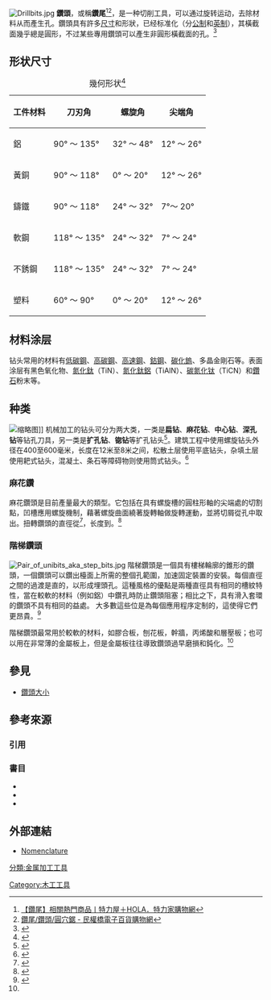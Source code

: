 [[File:Drillbits.jpg|thumb]]
'''鑽頭'''，或稱'''鑽尾'''<ref>[https://www.trplus.com.tw/search/?q=%E9%91%BD%E5%B0%BE&bwq=&text=%E9%91%BD%E5%B0%BE 【鑽尾】相關熱門商品丨特力屋＋HOLA．特力家購物網]</ref><ref>[http://www.a123.tw/module.php?i=item&cid=187 鑽尾/鑽頭/圓穴鋸 - 民權橋電子百貨購物網]</ref>，是一种切削工具，可以通过旋转运动，去除材料从而產生孔。鑽頭具有許多[[鑽頭大小|尺寸]]和形狀，已经标准化（分[[公制|公制]]和[[英制|英制]]），其橫截面幾乎總是圓形，不过某些專用鑽頭可以產生非圓形橫截面的孔。<ref>{{cite web|url=https://www.youtube.com/watch?v=rI-15fovYEY |title=Practical demonstration of square-hole bit, YouTube video |publisher=Youtube.com |date= |accessdate=2014-05-10}}</ref>

==形状尺寸==
{{Main article|鑽頭大小}}
{| border="0" cellpadding="3px" style="border: 1px solid #999; background-color:#ffffff;"
|+幾何形状<ref>{{Citation|first1 = Robert H.|last1 = Todd|first2 = Dell K.|last2 = Allen|first3 = Leo|last3 = Alting|year = 1994|title = Manufacturing Processes Reference Guide|publisher = Industrial Press Inc.|pages = 43–48|url = https://books.google.com/books?id=6x1smAf_PAcC|isbn = 0-8311-3049-0|postscript =.}}</ref>
|-style="background:#336ead;font-weight:bold; color:white; "
! 工件材料
! 刀刃角
! 螺旋角
! 尖端角
|-
! 鋁
! 90° ～ 135°
! 32° ～ 48°
! 12° ～ 26°
|-bgcolor="#EFEFEF"
! 黃銅
! 90° ～ 118°
! 0° ～ 20°
! 12° ～ 26°
|-
! 鑄鐵
! 90° ～ 118°
! 24° ～ 32°
! 7°～ 20°
|-bgcolor="#EFEFEF"
! 軟鋼
! 118° ～ 135°
! 24° ～ 32°
! 7° ～ 24°
|-
! 不銹鋼
! 118° ～ 135°
! 24° ～ 32°
! 7° ～ 24°
|-bgcolor="#EFEFEF"
! 塑料
! 60° ～ 90°
! 0° ～ 20°
! 12° ～ 26°
|}

==材料涂层==
钻头常用的材料有[[低碳鋼|低碳鋼]]、[[高碳鋼|高碳鋼]]、[[高速鋼|高速鋼]]、[[鈷鋼|鈷鋼]]、[[碳化鎢|碳化鎢]]、多晶金剛石等。表面涂层有黑色氧化物、[[氮化鈦|氮化鈦]]（TiN）、[[氮化鈦鋁|氮化鈦鋁]]（TiAlN）、[[碳氮化钛|碳氮化钛]]（TiCN）和[[鑽石|鑽石]]粉末等。

==种类==
[[File:Machined_Holes.svg|缩略图]]]]
机械加工的钻头可分为两大类，一类是'''扁钻'''、'''麻花钻'''、'''中心钻'''、'''深孔钻'''等钻孔刀具，另一类是'''扩孔钻'''、'''锪钻'''等扩孔钻头<ref>{{harvnb|王平嶂|2005|p=72}}</ref>。建筑工程中使用螺旋钻头外径在400至600毫米，长度在12米至8米之间，松散土层使用平底钻头，杂填土层使用耙式钻头，混凝土、条石等障碍物则使用筒式钻头。<ref>{{harvnb|任继良|2002|p=44}}</ref>

===麻花鑽===
麻花鑽頭是目前產量最大的類型。它包括在具有螺旋槽的圓柱形軸的尖端處的切割點，凹槽應用螺旋機制，藉著螺旋曲面繞著旋轉軸做旋轉運動，並將切屑從孔中取出。扭轉鑽頭的直徑從{{convert|0.002|to|3.5|in|abbr=on}}<ref>{{harvnb|Oberg|Jones|Horton|Ryffel|2000|pp=829,846}}</ref>，长度到{{convert|25.5|in|abbr=on}}。<ref>{{harvnb|Oberg|Jones|Horton|Ryffel|2000|p=846}}</ref>

=== 階梯鑽頭 ===
[[File:Pair_of_unibits_aka_step_bits.jpg|right]]
階梯鑽頭是一個具有樓梯輪廓的錐形的鑽頭，一個鑽頭可以鑽出檯面上所需的整個孔範圍，加速固定裝置的安裝。每個直徑之間的過渡是直的，以形成埋頭孔。這種風格的優點是兩種直徑具有相同的槽紋特性，當在較軟的材料（例如鋁）中鑽孔時防止鑽頭阻塞；相比之下，具有滑入套環的鑽頭不具有相同的益處。 大多數這些位是為每個應用程序定制的，這使得它們更昂貴。<ref name="gillespie">{{Citation|last = Gillespie|first = Laroux|title = Countersinking Handbook|pages = 78–79|publisher =Industrial Press Inc.|year = 2008|url = https://books.google.com/books?id=esWtCQuLWtIC&pg=PA78|isbn = 978-0-8311-3318-4|postscript =.}}</ref>

階梯鑽頭最常用於較軟的材料，如膠合板，刨花板，幹牆，丙烯酸和層壓板；也可以用在非常薄的金屬板上，但是金屬板往往導致鑽頭過早磨損和鈍化。<ref name="gillespie"/>

== 參見 ==
*[[鑽頭大小|鑽頭大小]]

== 參考來源 ==
=== 引用 ===
{{reflist|2}}

===書目===
*{{Citation|last = Oberg|first = Erik|last2 = Jones|first2 = Franklin D.|last3 = Horton|first3 = Holbrook L.|last4 = Ryffel|first4 = Henry H.|title =Machinery's Handbook|place = New York|publisher = Industrial Press Inc.|year = 2000|edition = 26th|isbn = 0-8311-2635-3|postscript =.}}
*{{Citation|author1=王平嶂|title=机械制造工艺与刀具|date=2005|publisher=清华大学出版社有限公司|isbn=7302103674}}
*{{Citation|author1=任继良|title=建筑施工技术|date=2002|publisher=清华大学出版社有限公司|isbn=730205570X}}

== 外部連結 ==
{{commons category|Drill bits}}
*[https://web.archive.org/web/20051230001027/http://www.mfg.mtu.edu/marc/primers/drilling/nomen.html Nomenclature]

{{Metalworking navbox/mach}}

[[分類:金属加工工具|分類:金属加工工具]]
[[Category:木工工具|Category:木工工具]]